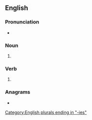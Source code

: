 ==English==

===Pronunciation===
* {{IPA|/ˈɡʌliz/|lang=en}}

===Noun===
{{head|en|noun plural form}}

# {{plural of|gully|lang=en}}

===Verb===
{{head|en|verb form}}

# {{en-third person singular of|gully}}

===Anagrams===
* {{anagrams|en|ligules}}

[[Category:English plurals ending in "-ies"]]